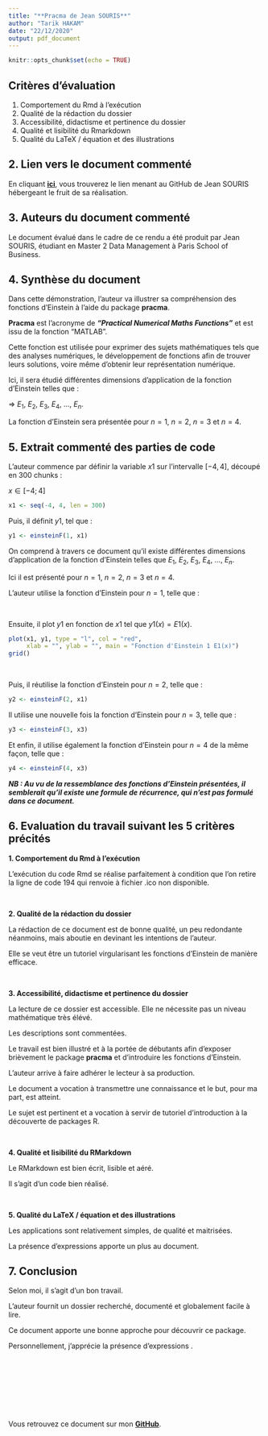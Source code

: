 ```yaml
---
title: "**Pracma de Jean SOURIS**"
author: "Tarik HAKAM"
date: "22/12/2020"
output: pdf_document
---
```


```r
knitr::opts_chunk$set(echo = TRUE)
```

## Critères d'évaluation 

1.	Comportement du Rmd à l'exécution
2.	Qualité de la rédaction du dossier
3.	Accessibilité, didactisme et pertinence du dossier
4.	Qualité et lisibilité du Rmarkdown
5.	Qualité du LaTeX / équation et des illustrations


## 2. Lien vers le document commenté

En cliquant [**ici**](https://github.com/jeansouris/PSBX), vous trouverez le lien menant au GitHub de Jean SOURIS hébergeant le fruit de sa réalisation.

## 3. Auteurs du document commenté

Le document évalué dans le cadre de ce rendu a été produit par Jean SOURIS, étudiant en Master 2 Data Management à Paris School of Business.

## 4. Synthèse du document

Dans cette démonstration, l'auteur va illustrer sa compréhension des fonctions d'Einstein à l'aide du package **pracma**.

**Pracma** est l'acronyme de ***"Practical Numerical Maths Functions"*** et est issu de la fonction "MATLAB".

Cette fonction est utilisée pour exprimer des sujets mathématiques tels que des analyses numériques, le développement de fonctions afin de trouver leurs solutions, voire même d'obtenir leur représentation numérique.



Ici, il sera étudié différentes dimensions d’application de la fonction d’Einstein telles que : 

  $\Rightarrow$ $E_{1}$, $E_{2}$, $E_{3}$, $E_{4}$, ..., $E_{n}$.

La fonction d'Einstein sera présentée pour $n = 1$, $n = 2$, $n= 3$ et $n = 4$.

\newpage

## 5. Extrait commenté des parties de code

L'auteur commence par définir la variable $x1$ sur l’intervalle $[-4, 4]$, découpé en 300 chunks :

$x \in [-4 ; 4]$

```r
x1 <- seq(-4, 4, len = 300)
```

Puis, il définit $y1$, tel que :


```r
y1 <- einsteinF(1, x1)
```

On comprend à travers ce document qu’il existe différentes dimensions d’application de la fonction d’Einstein telles que $E_{1}$, $E_{2}$, $E_{3}$, $E_{4}$, ..., $E_{n}$.


Ici il est présenté pour $n = 1$, $n = 2$, $n= 3$ et $n = 4$.

L'auteur utilise la fonction d’Einstein pour $n = 1$, telle que : 

\begin{equation}
E1(x) = \frac{x^2 \exp(x)}{(\exp(x) - 1)^2}
\end{equation}

\ 

Ensuite, il plot $y1$ en fonction de $x1$ tel que $y1(x) = E1(x)$.

```r
plot(x1, y1, type = "l", col = "red",
     xlab = "", ylab = "", main = "Fonction d'Einstein 1 E1(x)")
grid()
```

\ 

Puis, il réutilise la fonction d’Einstein pour $n = 2$, telle que : 

\begin{equation}
E2(x) = \frac{x}{\exp(x) - 1}
\end{equation}

```r
y2 <- einsteinF(2, x1)
```

Il utilise une nouvelle fois la fonction d’Einstein pour $n = 3$, telle que : 

\begin{equation}
E3(x) = \ln(1-\exp(-x))
\end{equation}

```r
y3 <- einsteinF(3, x3)
```

Et enfin, il utilise également la fonction d'Einstein pour $n = 4$ de la même façon, telle que :

\begin{equation}
E4(x) = \frac{x}{(\exp(x) - 1)} - \ln(1-\exp(-x))
\end{equation}

```r
y4 <- einsteinF(4, x3)
```

***NB : Au vu de la ressemblance des fonctions d’Einstein présentées, il semblerait qu'il existe une formule de récurrence, qui n’est pas formulé dans ce document. ***


## 6. Evaluation du travail suivant les 5 critères précités

**1.	Comportement du Rmd à l'exécution**

L'exécution du code Rmd se réalise parfaitement à condition que l'on retire la ligne de code 194 qui renvoie à fichier .ico non disponible. 

\ 

**2.	Qualité de la rédaction du dossier**

La rédaction de ce document est de bonne qualité, un peu redondante néanmoins, mais aboutie en devinant les intentions de l'auteur.

Elle se veut être un tutoriel virgularisant les fonctions d'Einstein de manière efficace.

\ 

**3.	Accessibilité, didactisme et pertinence du dossier**

La lecture de ce dossier est accessible. Elle ne nécessite pas un niveau mathématique très élévé.

Les descriptions sont commentées. 

Le travail est bien illustré et à la portée de débutants afin d'exposer brièvement le package **pracma** et d'introduire les fonctions d'Einstein.

L'auteur arrive à faire adhérer le lecteur à sa production. 

Le document a vocation à transmettre une connaissance et le but, pour ma part, est atteint.

Le sujet est pertinent et a vocation à servir de tutoriel d'introduction à la découverte de packages R.

\ 

**4.	Qualité et lisibilité du RMarkdown**

Le RMarkdown est bien écrit, lisible et aéré. 

Il s'agit d'un code bien réalisé.

\ 

**5.	Qualité du LaTeX / équation et des illustrations**

Les applications sont relativement simples, de qualité et maitrisées. 

La présence d'expressions \LaTeX{} apporte un plus au document.


## 7. Conclusion

Selon moi, il s'agit d'un bon travail. 

L'auteur fournit un dossier recherché, documenté et globalement facile à lire.

Ce document apporte une bonne approche pour découvrir ce package. 

Personnellement, j'apprécie la présence d'expressions \LaTeX{}. 

\ 

\ 

\ 

\ 

Vous retrouvez ce document sur mon [**GitHub**](https://github.com/T-Hak/PSBX).
